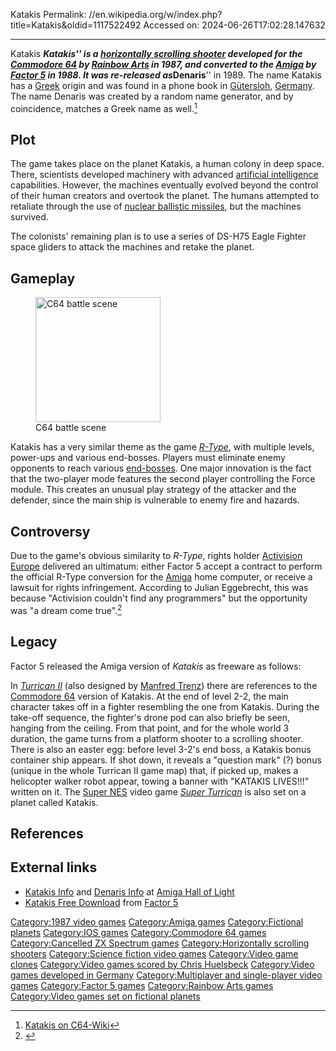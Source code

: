 Katakis
Permalink: //en.wikipedia.org/w/index.php?title=Katakis&oldid=1117522492
Accessed on: 2024-06-26T17:02:28.147632



------
Katakis
{{Infobox VG
|title     = Katakis
|image     = [[File:Katakis Coverart.png|200px|Katakis]]
|caption   = 
|developer = Rainbow Arts <br>[[Factor 5]] (Amiga)
|publisher = [[Rainbow Arts]]
|released  = 1987
|programmer = [[Manfred Trenz]] (C64)
|composer  = [[Chris Huelsbeck]]
|genre     = [[Scrolling shooter]]
|modes     = [[Single-player]], [[Multiplayer video game|Multiplayer]]
|platforms = [[Commodore 64]], [[Amiga]]
}}
'''''Katakis''''' is a [[scrolling shooter|horizontally scrolling shooter]] developed for the [[Commodore 64]] by [[Rainbow Arts]] in 1987, and converted to the [[Amiga]] by [[Factor 5]] in 1988. It was re-released as '''''Denaris''''' in 1989. The name Katakis has a [[Greece|Greek]] origin and was found in a phone book in [[Gütersloh]], [[Germany]]. The name Denaris was created by a random name generator, and by coincidence, matches a Greek name as well.<ref>[http://www.c64-wiki.com/index.php/Katakis Katakis on C64-Wiki]</ref>

==Plot==
The game takes place on the planet Katakis, a human colony in deep space. There, scientists developed machinery with advanced [[artificial intelligence]] capabilities. However, the machines eventually evolved beyond the control of their human creators and overtook the planet. The humans attempted to retaliate through the use of [[nuclear weapon|nuclear ballistic missiles]], but the machines survived.

The colonists' remaining plan is to use a series of DS-H75 Eagle Fighter space gliders to attack the machines and retake the planet.

==Gameplay==
[[File:KatakisC64_01.png|thumb|200px|C64 battle scene]]

Katakis has a very similar theme as the game ''[[R-Type]]'', with multiple levels, power-ups and various end-bosses. Players must eliminate enemy opponents to reach various [[Boss (video games)|end-bosses]]. One major innovation is the fact that the two-player mode features the second player controlling the Force module. This creates an unusual play strategy of the attacker and the defender, since the main ship is vulnerable to enemy fire and hazards.

==Controversy==
Due to the game's obvious similarity to ''R-Type'', rights holder [[Activision|Activision Europe]] delivered an ultimatum: either Factor 5 accept a contract to perform the official R-Type conversion for the [[Amiga]] home computer, or receive a lawsuit for rights infringement. According to Julian Eggebrecht, this was because "Activision couldn't find any programmers" but the opportunity was "a dream come true".<ref name="F5 Interview Pt1">{{cite interview | title=Factor 5 Interview (Part I) | date=February 23, 1998 |first=Julian | last=Eggebrecht | subject-link=Julian Eggebrecht | interviewer=Peer Schneider | url=http://www.ign.com/articles/1998/02/24/factor-5-interview-part-i | accessdate=January 13, 2015}}</ref>

==Legacy==
Factor 5 released the Amiga version of ''Katakis'' as freeware as follows:

{{quote|Katakis, R-Type and BC KID are not provided for the public domain. You are entitled to download and use these games only for non-commercial purposes. All copyrights are retained by their owners. Any distribution of this data through any medium unless specifically permitted by the copyright owners is not allowed.<ref>[http://www.factor5.com/downloads.shtml Classics for free]</ref>}}

In ''[[Turrican II]]'' (also designed by [[Manfred Trenz]]) there are references to the [[Commodore 64]] version of Katakis. At the end of level 2-2, the main character takes off in a fighter resembling the one from Katakis. During the take-off sequence, the fighter's drone pod can also briefly be seen, hanging from the ceiling. From that point, and for the whole world 3 duration, the game turns from a platform shooter to a scrolling shooter. There is also an easter egg: before level 3-2's end boss, a Katakis bonus container ship appears. If shot down, it reveals a "question mark" (?) bonus (unique in the whole Turrican II game map) that, if picked up, makes a helicopter walker robot appear, towing a banner with "KATAKIS LIVES!!!" written on it. The [[Super NES]] video game ''[[Super Turrican (1993 video game)|Super Turrican]]'' is also set on a planet called Katakis.

==References==
{{reflist}}

==External links==
* [http://hol.abime.net/2549 Katakis Info] and [http://hol.abime.net/325 Denaris Info] at [http://hol.abime.net/ Amiga Hall of Light]
* [http://www.factor5.com/downloads.shtml Katakis Free Download] from [[Factor 5]]

[[Category:1987 video games]]
[[Category:Amiga games]]
[[Category:Fictional planets]]
[[Category:IOS games]]
[[Category:Commodore 64 games]]
[[Category:Cancelled ZX Spectrum games]]
[[Category:Horizontally scrolling shooters]]
[[Category:Science fiction video games]]
[[Category:Video game clones]]
[[Category:Video games scored by Chris Huelsbeck]]
[[Category:Video games developed in Germany]]
[[Category:Multiplayer and single-player video games]]
[[Category:Factor 5 games]]
[[Category:Rainbow Arts games]]
[[Category:Video games set on fictional planets]]